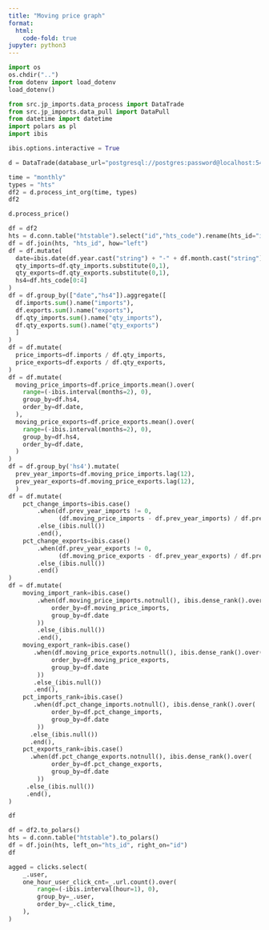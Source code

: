 ```yaml
---
title: "Moving price graph"
format:
  html:
    code-fold: true
jupyter: python3
---
```


```python
import os
os.chdir("..")
from dotenv import load_dotenv
load_dotenv()
```

```python
from src.jp_imports.data_process import DataTrade
from src.jp_imports.data_pull import DataPull
from datetime import datetime
import polars as pl
import ibis

ibis.options.interactive = True

d = DataTrade(database_url="postgresql://postgres:password@localhost:5432/postgres", debug=True)
```

```python
time = "monthly"
types = "hts"
df2 = d.process_int_org(time, types)
df2
```

```python
d.process_price()
```


```python
df = df2
hts = d.conn.table("htstable").select("id","hts_code").rename(hts_id="id")
df = df.join(hts, "hts_id", how="left")
df = df.mutate(
  date=ibis.date(df.year.cast("string") + "-" + df.month.cast("string") + "-01"),
  qty_imports=df.qty_imports.substitute(0,1),
  qty_exports=df.qty_exports.substitute(0,1),
  hs4=df.hts_code[0:4]
)
df = df.group_by(["date","hs4"]).aggregate([
  df.imports.sum().name("imports"),
  df.exports.sum().name("exports"),
  df.qty_imports.sum().name("qty_imports"),
  df.qty_exports.sum().name("qty_exports")
  ]
)
df = df.mutate(
  price_imports=df.imports / df.qty_imports,
  price_exports=df.exports / df.qty_exports,
)
df = df.mutate(
  moving_price_imports=df.price_imports.mean().over(
    range=(-ibis.interval(months=2), 0),
    group_by=df.hs4,
    order_by=df.date,
  ),
  moving_price_exports=df.price_exports.mean().over(
    range=(-ibis.interval(months=2), 0),
    group_by=df.hs4,
    order_by=df.date,
  )
)
df = df.group_by('hs4').mutate(
  prev_year_imports=df.moving_price_imports.lag(12),
  prev_year_exports=df.moving_price_exports.lag(12),
  )
df = df.mutate(
    pct_change_imports=ibis.case()
        .when(df.prev_year_imports != 0, 
              (df.moving_price_imports - df.prev_year_imports) / df.prev_year_imports)
        .else_(ibis.null())
        .end(), 
    pct_change_exports=ibis.case()
        .when(df.prev_year_exports != 0, 
              (df.moving_price_exports - df.prev_year_exports) / df.prev_year_exports)
        .else_(ibis.null())
        .end()
)
df = df.mutate(
    moving_import_rank=ibis.case()
        .when(df.moving_price_imports.notnull(), ibis.dense_rank().over(
            order_by=df.moving_price_imports,
            group_by=df.date
        ))
        .else_(ibis.null())
        .end(),
    moving_export_rank=ibis.case()
       .when(df.moving_price_exports.notnull(), ibis.dense_rank().over(
            order_by=df.moving_price_exports,
            group_by=df.date
        ))
       .else_(ibis.null())
       .end(),
    pct_imports_rank=ibis.case()
       .when(df.pct_change_imports.notnull(), ibis.dense_rank().over(
            order_by=df.pct_change_imports,
            group_by=df.date
        ))
      .else_(ibis.null())
      .end(),
    pct_exports_rank=ibis.case()
      .when(df.pct_change_exports.notnull(), ibis.dense_rank().over(
            order_by=df.pct_change_exports,
            group_by=df.date
        ))
     .else_(ibis.null())
     .end(),
)

df
```

```python
df = df2.to_polars()
hts = d.conn.table("htstable").to_polars()
df = df.join(hts, left_on="hts_id", right_on="id")
df
```

```python
agged = clicks.select(
    _.user,
    one_hour_user_click_cnt=_.url.count().over(
        range=(-ibis.interval(hour=1), 0),
        group_by=_.user,
        order_by=_.click_time,
    ),
)
```